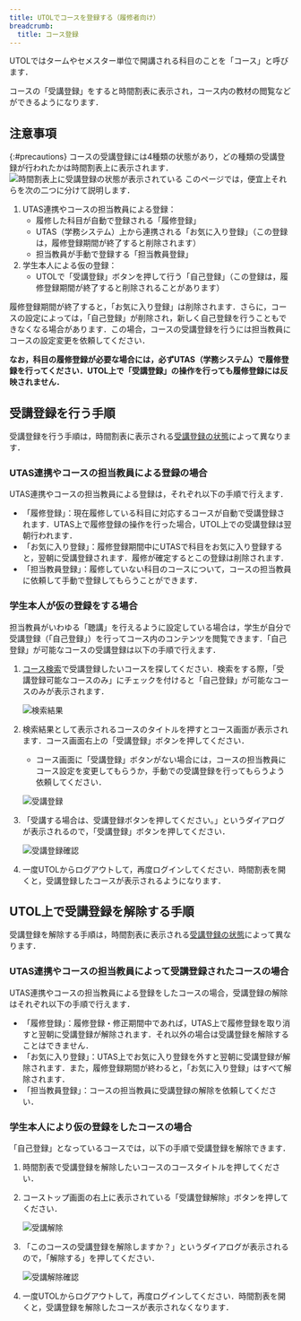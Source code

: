 ```yaml
---
title: UTOLでコースを登録する（履修者向け）
breadcrumb:
  title: コース登録
---
```


UTOLではタームやセメスター単位で開講される科目のことを「コース」と呼びます．

コースの「受講登録」をすると時間割表に表示され，コース内の教材の閲覧などができるようになります．
## 注意事項
{:#precautions}
コースの受講登録には4種類の状態があり，どの種類の受講登録が行われたかは時間割表上に表示されます．
![時間割表上に受講登録の状態が表示されている](./type.png)
このページでは，便宜上それらを次の二つに分けて説明します．
1. UTAS連携やコースの担当教員による登録：
    * 履修した科目が自動で登録される「履修登録」
    * UTAS（学務システム）上から連携される「お気に入り登録」（この登録は，履修登録期間が終了すると削除されます）
    * 担当教員が手動で登録する「担当教員登録」
2. 学生本人による仮の登録：
    * UTOLで「受講登録」ボタンを押して行う「自己登録」（この登録は，履修登録期間が終了すると削除されることがあります）

履修登録期間が終了すると，「お気に入り登録」は削除されます．さらに，コースの設定によっては，「自己登録」が削除され，新しく自己登録を行うこともできなくなる場合があります．この場合，コースの受講登録を行うには担当教員にコースの設定変更を依頼してください．

**なお，科目の履修登録が必要な場合には，必ずUTAS（学務システム）で履修登録を行ってください．UTOL上で「受講登録」の操作を行っても履修登録には反映されません．**
## 受講登録を行う手順
受講登録を行う手順は，時間割表に表示される[受講登録の状態](#precautions)によって異なります．
### UTAS連携やコースの担当教員による登録の場合
UTAS連携やコースの担当教員による登録は，それぞれ以下の手順で行えます．
* 「履修登録」：現在履修している科目に対応するコースが自動で受講登録されます．UTAS上で履修登録の操作を行った場合，UTOL上での受講登録は翌朝行われます．
* 「お気に入り登録」：履修登録期間中にUTASで科目をお気に入り登録すると，翌朝に受講登録されます．履修が確定するとこの登録は削除されます．
* 「担当教員登録」：履修していない科目のコースについて，コースの担当教員に依頼して手動で登録してもらうことができます．

### 学生本人が仮の登録をする場合
担当教員がいわゆる「聴講」を行えるように設定している場合は，学生が自分で受講登録（「自己登録」）を行ってコース内のコンテンツを閲覧できます．「自己登録」が可能なコースの受講登録は以下の手順で行えます．
1. [コース検索](/utol/students/course_search/)で受講登録したいコースを探してください．検索をする際，「受講登録可能なコースのみ」にチェックを付けると「自己登録」が可能なコースのみが表示されます．

    ![検索結果](./search.png)
2. 検索結果として表示されるコースのタイトルを押すとコース画面が表示されます．コース画面右上の「受講登録」ボタンを押してください．
    * コース画面に「受講登録」ボタンがない場合には，コースの担当教員にコース設定を変更してもらうか，手動での受講登録を行ってもらうよう依頼してください．

    ![受講登録](./reg1.png)
3. 「受講する場合は、受講登録ボタンを押してください。」というダイアログが表示されるので，「受講登録」ボタンを押してください．

    ![受講登録確認](./reg2.png)
4. 一度UTOLからログアウトして，再度ログインしてください．時間割表を開くと，受講登録したコースが表示されるようになります．

## UTOL上で受講登録を解除する手順
受講登録を解除する手順は，時間割表に表示される[受講登録の状態](#precautions)によって異なります．

### UTAS連携やコースの担当教員によって受講登録されたコースの場合
UTAS連携やコースの担当教員による登録をしたコースの場合，受講登録の解除はそれぞれ以下の手順で行えます．

* 「履修登録」：履修登録・修正期間中であれば，UTAS上で履修登録を取り消すと翌朝に受講登録が解除されます．それ以外の場合は受講登録を解除することはできません．
* 「お気に入り登録」：UTAS上でお気に入り登録を外すと翌朝に受講登録が解除されます．また，履修登録期間が終わると，「お気に入り登録」はすべて解除されます．
* 「担当教員登録」：コースの担当教員に受講登録の解除を依頼してください．

### 学生本人により仮の登録をしたコースの場合
「自己登録」となっているコースでは，以下の手順で受講登録を解除できます．
1. 時間割表で受講登録を解除したいコースのコースタイトルを押してください．
2. コーストップ画面の右上に表示されている「受講登録解除」ボタンを押してください．

    ![受講解除](./unreg1.png)
3. 「このコースの受講登録を解除しますか？」というダイアログが表示されるので，「解除する」を押してください．
    
    ![受講解除確認](./unreg2.png)
4. 一度UTOLからログアウトして，再度ログインしてください．時間割表を開くと，受講登録を解除したコースが表示されなくなります．

